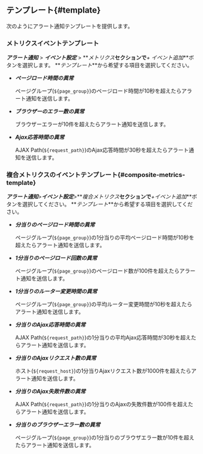 ## テンプレート{#template}

次のようにアラート通知テンプレートを提供します。 

### メトリクスイベントテンプレート

**_アラート通知_** > **_イベント設定_** > **_メトリクス_**セクションで**_+ イベント追加_**ボタンを選択します。 **_テンプレート_**から希望する項目を選択してください。

- **_ページロード時間の異常_**

  ページグループ(`${page_group}`)のページロード時間が10秒を超えたらアラート通知を送信します。

- **_ブラウザーのエラー数の異常_**

  ブラウザーエラーが10件を超えたらアラート通知を送信します。

- **_Ajax応答時間の異常_**

  AJAX Path(`${request_path}`)のAjax応答時間が30秒を超えたらアラート通知を送信します。

### 複合メトリクスのイベントテンプレート{#composite-metrics-template}

**_アラート通知_**>**_イベント設定_**>**_複合メトリクス_**セクションで**_+イベント追加_**ボタンを選択してください。 **_テンプレート_**から希望する項目を選択してください。

- **_分当りのページロード時間の異常_**

  ページグループ(`${page_group}`)の1分当りの平均ページロード時間が10秒を超えたらアラート通知を送信します。

- **_1分当りのページロード回数の異常_**

  ページグループ(`${page_group}`)のページロード数が100件を超えたらアラート通知を送信します。

- **_1分当りのルーター変更時間の異常_**

  ページグループ(`${page_group}`)の平均ルーター変更時間が10秒を超えたらアラート通知を送信します。

- **_分当りのAjax応答時間の異常_**

  AJAX Path(`${request_path}`)の1分当りの平均Ajax応答時間が30秒を超えたらアラート通知を送信します。

- **_分当りのAjaxリクエスト数の異常_**

  ホスト(`${request_host}`)の1分当りAjaxリクエスト数が1000件を超えたらアラート通知を送信します。

- **_分当りのAjax失敗件数の異常_**

  AJAX Path(`${request_path}`)の1分当りのAjaxの失敗件数が100件を超えたらアラート通知を送信します。

- **_分当りのブラウザーエラー数の異常_**

  ページグループ(`${page_group}`)の1分当りのブラウザエラー数が10件を超えたらアラート通知を送信します。
